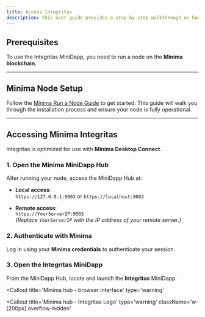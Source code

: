 ```yaml
---
title: Access Integritas
description: This user guide provides a step-by-step walkthrough on how to use the Integritas MiniDapp.
---
```


## Prerequisites

To use the Integritas MiniDapp, you need to run a node on the **Minima blockchain**.

---

## Minima Node Setup

Follow the [Minima Run a Node Guide](https://minima.global/technology/run-a-node) to get started. This guide will walk you through the installation process and ensure your node is fully operational.

---

## Accessing Minima Integritas

Integritas is optimized for use with **Minima Desktop Connect**.

### 1. Open the Minima MiniDapp Hub

After running your node, access the MiniDapp Hub at:

- **Local access**:  
  `https://127.0.0.1:9003` or `https://localhost:9003`

- **Remote access**:  
  `https://YourServerIP:9003`  
  _(Replace `YourServerIP` with the IP address of your remote server.)_

### 2. Authenticate with Minima

Log in using your **Minima credentials** to authenticate your session.

### 3. Open the Integritas MiniDapp

From the MiniDapp Hub, locate and launch the **Integritas** MiniDapp.

<Callout
  title='Minima hub - browser interface'
  type='warning'
>
  <ImageZoom
    width={800}
    height={800}
    alt='Minima hub - browser interface'
    src='/docs/guide-dapp/minihub.png'
  />
</Callout>

<Callout
  title='Minima hub - Integritas Logo'
  type='warning'
    className='w-[200px] overflow-hidden'
>

  <ImageZoom
    width={200}
    height={200}
    alt='Minima hub - Integritas Logo'
    src='/docs/guide-dapp/minihub-integritas_logo.png'
  />
</Callout>
